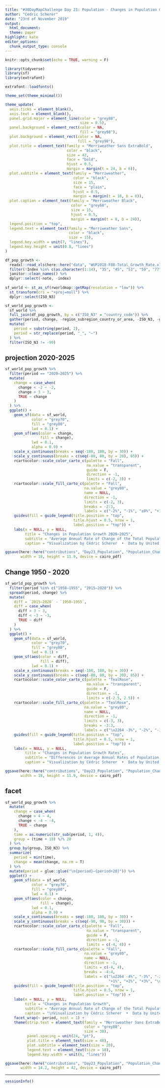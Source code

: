 ```yaml
---
title: "#30DayMapChallenge Day 23: Population - Changes in Population Growth by Country"
author: "Cedric Scherer"
date: "23rd of November 2019"
output:
  html_document:
  theme: paper
highlight: kate
editor_options:
  chunk_output_type: console
---
```

  
```r
knitr::opts_chunk$set(echo = TRUE, warning = F)
```

```r
library(tidyverse)
library(sf)
library(extrafont)

extrafont::loadfonts()

theme_set(theme_minimal())

theme_update(
  axis.ticks = element_blank(),
  axis.text = element_blank(),
  panel.grid.major = element_line(color = "grey88", 
                                  size = 0.5),
  panel.background = element_rect(color = NA, 
                                  fill = "grey98"),
  plot.background = element_rect(color = NA, 
                                 fill = "grey98"),
  plot.title = element_text(family = "Merriweather Sans ExtraBold", 
                            color = "black",
                            size = 42, 
                            face = "bold",
                            hjust = 0.5,
                            margin = margin(t = 24, b = 6)),
  plot.subtitle = element_text(family = "Merriweather", 
                               color = "black",
                               size = 15, 
                               face = "plain",
                               hjust = 0.5,
                               margin = margin(t = 18, b = 0)),
  plot.caption = element_text(family = "Merriweather Black", 
                              color = "grey60", 
                              size = 15, 
                              hjust = 0.5,
                              margin = margin(t = 0, b = 24)),
  legend.position = "top",
  legend.text = element_text(family = "Merriweather Sans", 
                             color = "black",
                             size = 15),
  legend.key.width = unit(7, "lines"),
  legend.key.height = unit(0.8, "lines")
)
```

```r
df_pop_growth <- 
  readxl::read_xls(here::here("data", "WUP2018-F08-Total_Growth_Rate.xls"), skip = 16, col_names = T) %>% 
  filter(!Index %in% c(as.character(1:14), "35", "45", "53", "59", "77", "78", "87", "88", "94", "104", "116", "135", "136", "147", "161", "178", "188", "189", "216", "225", "240", "246", "247", "250", "256", "264")) %>% 
  janitor::clean_names() %>% 
  dplyr::select(-note, -index)
  
sf_world <- st_as_sf(rworldmap::getMap(resolution = "low")) %>%
  st_transform(crs = "+proj=moll") %>% 
  dplyr::select(ISO_N3)

sf_world_pop_growth <-
  sf_world %>% 
  full_join(df_pop_growth, by = c("ISO_N3" = "country_code")) %>% 
  gather(period, change, -region_subregion_country_or_area, -ISO_N3, -geometry) %>% 
  mutate(
    period = substring(period, 2),
    period = str_replace(period, "_", "–")
  ) %>% 
  filter(ISO_N3 != -99)
```

## projection 2020-2025
```r
sf_world_pop_growth %>% 
  filter(period == "2020–2025") %>% 
  mutate(
    change = case_when(
      change < -2 ~ -2,
      change > 3 ~ 3,
      TRUE ~ change
    )
  ) %>% 
  ggplot() +
    geom_sf(data = sf_world,
            color = "grey70",
            fill = "grey80",
            lwd = 0.1) +
    geom_sf(aes(color = change, 
                fill = change), 
            lwd = 0.1,
            alpha = 0.9) +
    scale_x_continuous(breaks = seq(-180, 180, by = 30)) +
    scale_y_continuous(breaks = c(seq(-80, 80, by = 20), 85)) +
    rcartocolor::scale_color_carto_c(palette = "Fall", 
                                     na.value = "transparent", 
                                     guide = F, 
                                     direction = -1,
                                     limits = c(-2, 3)) +
    rcartocolor::scale_fill_carto_c(palette = "Fall", 
                                    na.value = "grey80",
                                    name = NULL,
                                    direction = -1,
                                    limits = c(-2, 3),
                                    breaks = -2:3,
                                    labels = c("-2%", "-1%", "±0%", "+1%", "+2%", "\u2265 +3%")) +
    guides(fill = guide_legend(title.position = "top", 
                               title.hjust = 0.5, nrow = 1,
                               label.position = "top")) +
    labs(x = NULL, y = NULL,
         title = "Changes in Population Growth 2020–2025",
         subtitle = "Average Annual Rate of Change of the Total Population by Country",
         caption = "Visualization by Cédric Scherer  •  Data by United Nations (World Urbanization Prospects 2018)")

ggsave(here::here("contributions", "Day23_Population", "Population_ChangeGlobal.pdf"),
       width = 18, height = 11.9, device = cairo_pdf)
```

## Change 1950 - 2020
```r
sf_world_pop_growth %>% 
  filter(period %in% c("1950–1955", "2015–2020")) %>% 
  spread(period, change) %>% 
  mutate(
    diff = `2015–2020` - `1950–1955`,
    diff = case_when(
      diff > 3 ~ 3,
      diff < -3 ~ -3,
      TRUE ~ diff
    )
  ) %>% 
  ggplot() +
    geom_sf(data = sf_world,
            color = "grey70",
            fill = "grey80",
            lwd = 0.1) +
    geom_sf(aes(color = diff, 
                fill = diff), 
            lwd = 0.1) +
    scale_x_continuous(breaks = seq(-180, 180, by = 30)) +
    scale_y_continuous(breaks = c(seq(-80, 80, by = 20), 85)) +
    rcartocolor::scale_color_carto_c(palette = "TealRose", 
                                     na.value = "transparent", 
                                     guide = F, 
                                     direction = -1,
                                     limits = c(-2.5, 2.5)) +
    rcartocolor::scale_fill_carto_c(palette = "TealRose", 
                                    na.value = "grey80",
                                    name = NULL,
                                    direction = -1,
                                    limits = c(-3, 3),
                                    breaks = -3:3,
                                    labels = c("\u2264 -3%", "-2%", "-1%", "±0%", "+1%", "+2%", "\u2265 +3%")) +
    guides(fill = guide_legend(title.position = "top", 
                               title.hjust = 0.5, nrow = 1,
                               label.position = "top")) +
    labs(x = NULL, y = NULL,
         title = "Changes in Population Growth Rates",
         subtitle = "Differences in Average Annual Rates of Population Change (1950–1955 versus 2015–2020)",
         caption = "Visualization by Cédric Scherer  •  Data by United Nations (World Urbanization Prospects 2018)")

ggsave(here::here("contributions", "Day23_Population", "Population_ChangeGlobal_diff.pdf"),
       width = 18, height = 11.9, device = cairo_pdf)
```

## facet
```r
sf_world_pop_growth %>% 
  mutate(
    change = case_when(
      change > 4 ~ 4,
      change < -4 ~ -4,
      TRUE ~ change
    ),
    time = as.numeric(str_sub(period, 1, 4)),
    group = (time + 10) %/% 20
  ) %>% 
  group_by(group, ISO_N3) %>% 
  summarize(
    period = min(time),
    change = mean(change, na.rm = T)
  ) %>% 
  mutate(period = glue::glue("\n{period}–{period+20}")) %>% 
  ggplot() +
    geom_sf(data = sf_world,
            color = "grey70",
            fill = "grey80",
            lwd = 0.1) +
    geom_sf(aes(color = change,
                fill = change),
            lwd = 0.1,
            alpha = 0.9) +
    scale_x_continuous(breaks = seq(-180, 180, by = 30)) +
    scale_y_continuous(breaks = c(seq(-90, 90, by = 30))) +
    rcartocolor::scale_color_carto_c(palette = "Fall", 
                                     na.value = "transparent", 
                                     guide = F, 
                                     direction = -1,
                                     limits = c(-4, 4)) +
    rcartocolor::scale_fill_carto_c(palette = "Fall", 
                                    na.value = "grey80",
                                    name = NULL,
                                    direction = -1,
                                    limits = c(-4, 4),
                                    breaks = -4:4,
                                    labels = c("\u2264 -4%", "-3%", "-2%", "-1%", "±0%", 
                                               "+1%", "+2%", "+3%", "\u2265 +4%")) +
    guides(fill = guide_legend(title.position = "top", 
                               title.hjust = 0.5, nrow = 1,
                               label.position = "top")) +
    labs(x = NULL, y = NULL,
         title = "Changes in Population Growth",
         subtitle = "Average Annual Rate of Change of the Total Population by Country",
         caption = "\nVisualization by Cédric Scherer  •  Data by United Nations (World Urbanization Prospects 2018)") + 
    facet_wrap(~ period, ncol = 1) + 
    theme(strip.text = element_text(family = "Merriweather Sans ExtraBold", 
                                    color = "grey80", 
                                    size = 30),
          panel.spacing = unit(24, "pt"),
          plot.title = element_text(size = 48),
          plot.subtitle = element_text(size = 20),
          legend.text = element_text(size = 18),
          legend.key.width = unit(6, "lines"))

ggsave(here::here("contributions", "Day23_Population", "Population_ChangeGlobal_facet.pdf"),
       width = 14.2, height = 42, device = cairo_pdf)
```

***
  
```r
sessionInfo()
```
